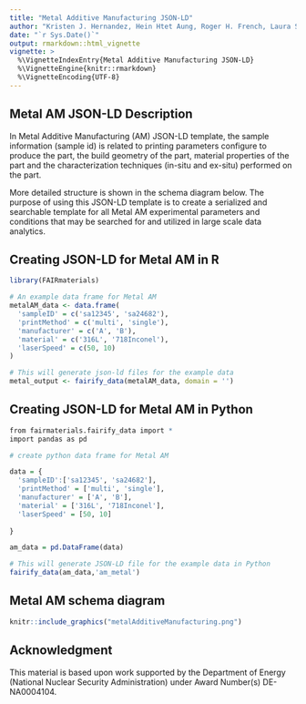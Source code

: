 ```yaml
---
title: "Metal Additive Manufacturing JSON-LD"
author: "Kristen J. Hernandez, Hein Htet Aung, Roger H. French, Laura S. Bruckman"
date: "`r Sys.Date()`"
output: rmarkdown::html_vignette
vignette: >
  %\VignetteIndexEntry{Metal Additive Manufacturing JSON-LD}
  %\VignetteEngine{knitr::rmarkdown}
  %\VignetteEncoding{UTF-8}
---
```


Metal AM JSON-LD Description
-----------------------------------
In Metal Additive Manufacturing (AM) JSON-LD template, the sample information (sample id) is related to printing parameters configure to produce the part, the build geometry of the part, material properties of the part and the characterization techniques (in-situ and ex-situ) performed on the part. 

More detailed structure is shown in the schema diagram below. The purpose of using this JSON-LD template is to create a serialized and searchable template for all Metal AM experimental parameters and conditions that may be searched for and utilized in large scale data analytics.

Creating JSON-LD for Metal AM in R
-----------------------------------
```r
library(FAIRmaterials)

# An example data frame for Metal AM 
metalAM_data <- data.frame(
  'sampleID' = c('sa12345', 'sa24682'),
  'printMethod' = c('multi', 'single'),
  'manufacturer' = c('A', 'B'),
  'material' = c('316L', '718Inconel'),
  'laserSpeed' = c(50, 10)
)

# This will generate json-ld files for the example data
metal_output <- fairify_data(metalAM_data, domain = '')
```

Creating JSON-LD for Metal AM in Python
-----------------------------------

```r

from fairmaterials.fairify_data import *
import pandas as pd

# create python data frame for Metal AM 

data = {
  'sampleID':['sa12345', 'sa24682'],
  'printMethod' = ['multi', 'single'],
  'manufacturer' = ['A', 'B'],
  'material' = ['316L', '718Inconel'],
  'laserSpeed' = [50, 10]
  
}

am_data = pd.DataFrame(data)

# This will generate JSON-LD file for the example data in Python
fairify_data(am_data,'am_metal')

```

Metal AM schema diagram
-----------------------------------

```r
knitr::include_graphics("metalAdditiveManufacturing.png")
```

Acknowledgment
-----------------------------------
This material is based upon work supported by the Department of Energy (National Nuclear Security Administration) under Award Number(s) DE-NA0004104.

